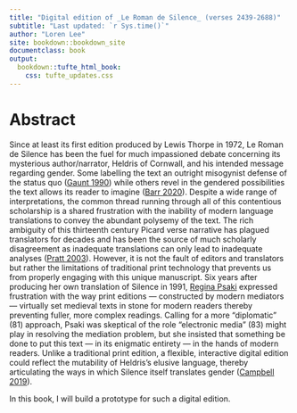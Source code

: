 ```yaml
---
title: "Digital edition of _Le Roman de Silence_ (verses 2439-2688)"
subtitle: "Last updated: `r Sys.time()`"
author: "Loren Lee"
site: bookdown::bookdown_site
documentclass: book
output:
  bookdown::tufte_html_book: 
    css: tufte_updates.css
---
```


# Abstract {-}

Since at least its first edition produced by Lewis Thorpe in 1972, Le Roman de Silence has been the fuel for much impassioned debate concerning its mysterious author/narrator, Heldris of Cornwall, and his intended message regarding gender. Some labelling the text an outright misogynist defense of the status quo ([Gaunt 1990](https://www.jstor.org/stable/43151718)) while others revel in the gendered possibilities the text allows its reader to imagine ([Barr 2020](http://doi.org/10.1353/art.2020.0000)). Despite a wide range of interpretations, the common thread running through all of this contentious scholarship is a shared frustration with the inability of modern language translations to convey the abundant polysemy of the text. The rich ambiguity of this thirteenth century Picard verse narrative has plagued translators for decades and has been the source of much scholarly disagreement as inadequate translations can only lead to inadequate analyses ([Pratt 2003](https://www.cambridge.org/core/books/abs/arthurian-literature-xix/humour-in-the-roman-de-silence/02FD0AF72178656EF472359574263262)). However, it is not the fault of editors and translators but rather the limitations of traditional print technology that prevents us from properly engaging with this unique manuscript. Six years after producing her own translation of Silence in 1991, [Regina Psaki](https://www.jstor.org/stable/27869256) expressed frustration with the way print editions — constructed by modern mediators — virtually set medieval texts in stone for modern readers thereby preventing fuller, more complex readings. Calling for a more “diplomatic” (81) approach, Psaki was skeptical of the role “electronic media” (83) might play in resolving the mediation problem, but she insisted that something be done to put this text — in its enigmatic entirety — in the hands of modern readers. Unlike a traditional print edition, a flexible, interactive digital edition could reflect the mutability of Heldris’s elusive language, thereby articulating the ways in which Silence itself translates gender ([Campbell 2019](https://doi.org/10.1215/10829636-7506510)).

In this book, I will build a prototype for such a digital edition.

<!-- margin image source: https://blogs.getty.edu/iris/medieval-manuscripts-alive-middle-french/ -->

<!-- manicule source: Detail from Terence, Terentius cum tribus cotilde;mentis: uidelicet Io. Cal[phurnii] Gvido. Iv[venalis] Donatus. Mediolani, Impressum est per I.A. Scinzenzeler, [Impensis] I. de Legnano: 1501. Image courtesy of Thomas Fisher Rare Book Library, University of Toronto. http://drc.usask.ca/projects/archbook/manicules.php (edited by Lindsay in photoshop) -->



